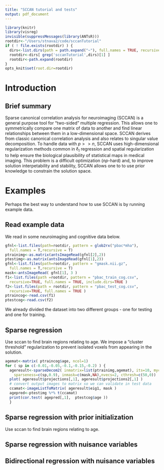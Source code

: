 ```yaml
---
title: "SCCAN tutorial and tests"
output: pdf_document
---
```

```r
library(knitr)
library(visreg)
invisible(suppressMessages(library(ANTsR)))
rootdir<-"/Users/stnava2/code/sccanTutorial"
if ( ! file.exists(rootdir) ) {
  dirs<-list.dirs(path = path.expand("~"), full.names = TRUE, recursive = TRUE)
  rootdir<-dirs[ grep('sccanTutorial',dirs)[1] ]
  rootdir<-path.expand(rootdir)
}
opts_knit$set(root.dir=rootdir)
```

# Introduction

## Brief summary
Sparse canonical correlation analysis for neuroimaging (SCCAN) is a general purpose
tool for "two-sided" multiple regression.  This allows one to symmetrically
compare one matrix of data to another and find linear relationships between
them in a low-dimensional space.  SCCAN derives from classic canonical correlation
analysis and also relates to singular value decomposition.  To handle data with $p>>n$,
SCCAN uses high-dimensional regularization methods common in $\ell_1$ regression
and spatial regularization to help ensure the biological plausibility of statistical
maps in medical imaging.  This problem is a difficult optimization ($np$-hard)
and, to improve solution interpetability and stability, SCCAN allows one to
to use prior knowledge to constrain the solution space.

# Examples

Perhaps the best way to understand how to use SCCAN is by running example data.

## Read example data
We read in some neuroimaging and cognitive data below.
```r
gfnl<-list.files(path=rootdir, pattern = glob2rx("pbac*mha"),
  full.names = T,recursive = T) 
ptrainimg<-as.matrix(antsImageRead(gfnl[2],2))
ptestimg<-as.matrix(antsImageRead(gfnl[1],2))
gfnl<-list.files(path=rootdir, pattern = "gmask.nii.gz",
  full.names = T,recursive = T) 
mask<-antsImageRead( gfnl[1], 3 )
f1<-list.files(path =rootdir, pattern = "pbac_train_cog.csv",
  recursive=TRUE, full.names = TRUE, include.dirs=TRUE )
f2<-list.files(path = rootdir, pattern = "pbac_test_cog.csv",
  recursive=TRUE, full.names = TRUE )
ptraincog<-read.csv(f1)
ptestcog<-read.csv(f2)
```
We already divided the dataset into two different groups - one for testing and 
one for training.  

## Sparse regression

Use sccan to find brain regions relating to age.  We impose a 
"cluster threshold" regularization to prevent isolated voxels
from appearing in the solution.
```r
agemat<-matrix( ptraincog$age, ncol=1)
for ( sp in c(-0.01,-0.05,-0.1,-0.15,-0.2) ) {
  ageresult<-sparseDecom2( inmatrix=list(ptrainimg,agemat), its=10, mycoption=2,
    sparseness=c(sp,0.9), inmask=c(mask,NA),nvecs=2, cthresh=c(50,0))
  plot( ageresult$projections[,1], ageresult$projections2[,1] )
  # convert output images to matrix so we can validate in test data
  ccamat<-imageListToMatrix( ageresult$eig1, mask )
  agepred<-ptestimg %*% t(ccamat)
  print(cor.test( agepred[,1],  ptestcog$age ))
  }
```

## Sparse regression with prior initialization

Use sccan to find brain regions relating to age.

## Sparse regression with nuisance variables

## Bidirectional regression with nuisance variables


